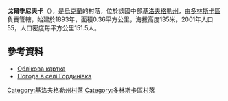 {{coord|48|0|52|N|32|48|15|E|scale:100000_region:UA|display=title}}

'''戈爾季尼夫卡'''（{{lang-uk|Гординівка}}），是[[烏克蘭|烏克蘭]]的村落，位於該國中部[[基洛夫格勒州|基洛夫格勒州]]，由[[多林斯卡區|多林斯卡區]]負責管轄，始建於1893年，面積0.36平方公里，海拔高度135米，2001年人口55，人口密度每平方公里151.5人。

==參考資料==
* [http://gska2.rada.gov.ua/pls/z7502/A005?rdat1=30.01.2010&rf7571=16702 Облікова картка]{{dead link|date=2018年3月 |bot=InternetArchiveBot |fix-attempted=yes }}
* [http://weather.in.ua/ua/kirovogradskaja/5541 Погода в селі Гординівка] {{Wayback|url=http://weather.in.ua/ua/kirovogradskaja/5541 |date=20111220200205 }}

{{DEFAULTSORT:Гординівка}}
[[Category:基洛夫格勒州村落|Category:基洛夫格勒州村落]]
[[Category:多林斯卡區村落|Category:多林斯卡區村落]]


{{Kirovohrad-geo-stub}}